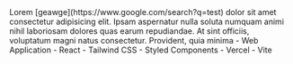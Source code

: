 <PortfolioItemWrapper>
  <Explanation>
    <Title>Chromio</Title>
    <Description>
      Lorem [geawge](https://www.google.com/search?q=test) dolor sit amet consectetur adipisicing elit. Ipsam aspernatur nulla soluta numquam animi nihil laboriosam dolores quas earum repudiandae. At sint officiis, voluptatum magni natus consectetur. Provident, quia minima
    </Description>
    <Categories>
      - Web Application 
    </Categories>
    <Technologies>
      - React 
      - Tailwind CSS 
      - Styled Components 
      - Vercel
      - Vite
    </Technologies>
    <Links
      repo="https://github.com/dominggo1999/chrome-theme-creator"
      live="https://chrome-theme-creator.vercel.app/"
    />
  </Explanation>
  <Thumbnail
    src="chromio"
    alt="Chromio"
  />
</PortfolioItemWrapper>